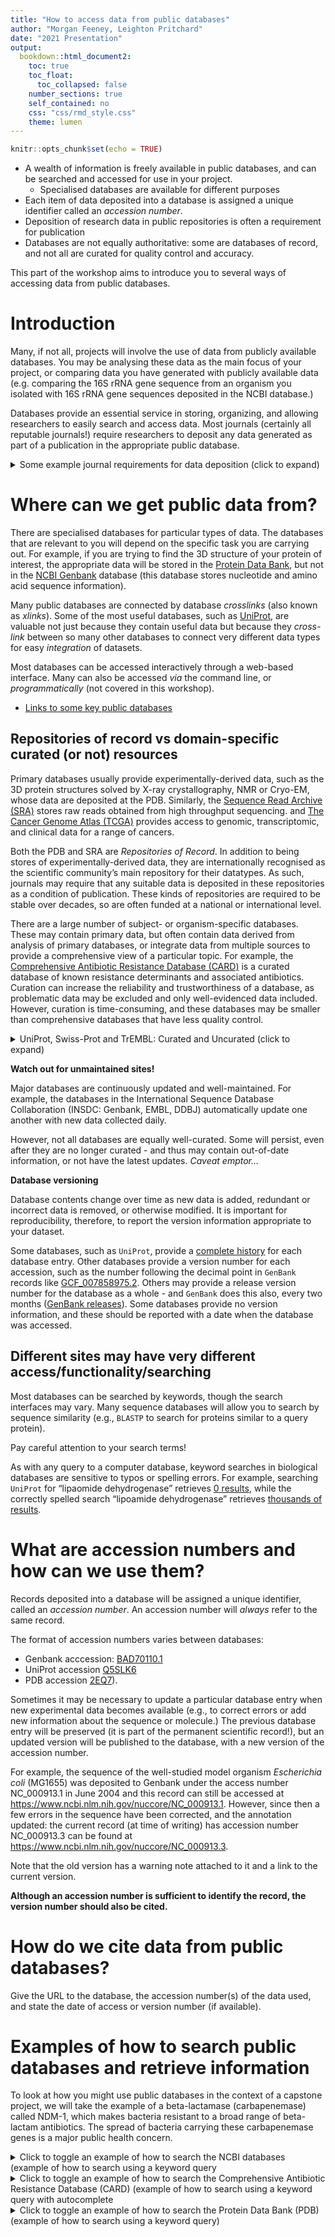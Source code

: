 ```yaml
---
title: "How to access data from public databases"
author: "Morgan Feeney, Leighton Pritchard"
date: "2021 Presentation"
output: 
  bookdown::html_document2:
    toc: true
    toc_float:
      toc_collapsed: false
    number_sections: true
    self_contained: no
    css: "css/rmd_style.css"
    theme: lumen
---
```


```r
knitr::opts_chunk$set(echo = TRUE)
```

<div id="summary">
- A wealth of information is freely available in public databases, and can be searched and accessed for use in your project.
  - Specialised databases are available for different purposes
- Each item of data deposited into a database is assigned a unique identifier called an *accession number*.
- Deposition of research data in public repositories is often a requirement for publication
- Databases are not equally authoritative: some are databases of record, and not all are curated for quality control and accuracy.

This part of the workshop aims to introduce you to several ways of accessing data from public databases.
</div>

# Introduction

Many, if not all, projects will involve the use of data from publicly available databases. You may be analysing these data as the main focus of your project, or comparing data you have generated with publicly available data (e.g. comparing the 16S rRNA gene sequence from an organism you isolated with 16S rRNA gene sequences deposited in the NCBI database.)

Databases provide an essential service in storing, organizing, and allowing researchers to easily search and access data. Most journals (certainly all reputable journals!) require researchers to deposit any data generated as part of a publication in the appropriate public database. 

<details>
  <summary>Some example journal requirements for data deposition (click to expand)</summary>
  
- [Journal of Experimental Medicine](https://rupress.org/jem/pages/data-deposition)
- [Nucleic Acids Research](https://academic.oup.com/nar/pages/data_deposition_and_standardization)
- [MDPI Journals](https://www.mdpi.com/journal/data/instructions#suppmaterials)
</details>

# Where can we get public data from?

There are specialised databases for particular types of data. The databases that are relevant to you will depend on the specific task you are carrying out. For example, if you are trying to find the 3D structure of your protein of interest, the appropriate data will be stored in the [Protein Data Bank ](https://www.rcsb.org/), but not in the [NCBI Genbank](https://www.ncbi.nlm.nih.gov/genbank/) database (this database stores nucleotide and amino acid sequence information).

<div id="note">
Many public databases are connected by database *crosslinks* (also known as *xlinks*). Some of the most useful databases, such as [UniProt](https://www.ebi.ac.uk/uniprot/), are valuable not just because they contain useful data but because they *cross-link* between so many other databases to connect very different data types for easy *integration* of datasets.
</div>

Most databases can be accessed interactively through a web-based interface. Many can also be accessed *via* the command line, or *programmatically* (not covered in this workshop).

- [Links to some key public databases](./database_list.html)

## Repositories of record vs domain-specific curated (or not) resources

Primary databases usually provide experimentally-derived data, such as the 3D protein structures solved by X-ray crystallography, NMR or Cryo-EM, whose data are deposited at the PDB. Similarly, the [Sequence Read Archive (SRA)](https://www.ncbi.nlm.nih.gov/sra) stores raw reads obtained from high throughput sequencing. and [The Cancer Genome Atlas (TCGA)](https://www.cancer.gov/about-nci/organization/ccg/research/structural-genomics/tcga) provides access to genomic, transcriptomic, and clinical data for a range of cancers.

Both the PDB and SRA are *Repositories of Record*. In addition to being stores of experimentally-derived data, they are internationally recognised as the scientific community's main repository for their datatypes. As such, journals may require that any suitable data is deposited in these repositories as a condition of publication. These kinds of repositories are required to be stable over decades, so are often funded at a national or international level.

There are a large number of subject- or organism-specific databases. These may contain primary data, but often contain data derived from analysis of primary databases, or integrate data from multiple sources to provide a comprehensive view of a particular topic. For example, the [Comprehensive Antibiotic Resistance Database (CARD)](https://card.mcmaster.ca/) is a curated database of known resistance determinants and associated antibiotics. Curation can increase the reliability and trustworthiness of a database, as problematic data may be excluded and only well-evidenced data included. However, curation is time-consuming, and these databases may be smaller than comprehensive databases that have less quality control.

<details>
  <summary>UniProt, Swiss-Prot and TrEMBL: Curated and Uncurated (click to expand)</summary>
  
The `UniProt` database comprises two main sequence databases under the name `UniProtKB` (UniProt Knowledgebase): `Swiss-Prot` and `TrEMBL`. The `TrEMBL` database contains all translated protein-coding sequences from public nucleic acid databases. The vast majority of these translated sequences are predictions - they have never been experimentally studied, or their existence confirmed. By contrast, the `Swiss-Prot` database contains only non-redundant, manually annotated protein sequences. Each sequence in `Swiss-Prot` carries an *evidence code* to indicate the strength of experimental evidence for the existence of the protein.

Manual annotation takes time, and there are relatively few annotators. As a result, at the time of writing, there are over 400 proteins in `TrEMBL` for every protein in `Swiss-Prot`, and the ratio increases with every version of the database.
</details>

<div id="warning">
**Watch out for unmaintained sites!**

Major databases are continuously updated and well-maintained. For example, the databases in the International Sequence Database Collaboration (INSDC: Genbank, EMBL, DDBJ) automatically update one another with new data collected daily. 

However, not all databases are equally well-curated. Some will persist, even after they are no longer curated - and thus may contain out-of-date information, or not have the latest updates. <em>Caveat emptor...</em>
</div>

<div id="note">
**Database versioning**

Database contents change over time as new data is added, redundant or incorrect data is removed, or otherwise modified. It is important for reproducibility, therefore, to report the version information appropriate to your dataset.

Some databases, such as `UniProt`, provide a [complete history](https://www.uniprot.org/uniprot/B6J853?version=*) for each database entry. Other databases provide a version number for each accession, such as the number following the decimal point in `GenBank` records like [GCF_007858975.2](https://www.ncbi.nlm.nih.gov/assembly/GCF_007858975.2/). Others may provide a release version number for the database as a whole - and `GenBank` does this also, every two months ([GenBank releases](https://www.ncbi.nlm.nih.gov/genbank/release/)). Some databases provide no version information, and these should be reported with a date when the database was accessed.
</div>

## Different sites may have very different access/functionality/searching

Most databases can be searched by keywords, though the search interfaces may vary. Many sequence databases will allow you to search by sequence similarity (e.g., `BLASTP` to search for proteins similar to a query protein).

<div id="warning">
Pay careful attention to your search terms! 

As with any query to a computer database, keyword searches in biological databases are sensitive to typos or spelling errors. For example, searching `UniProt` for "lipaomide dehydrogenase" retrieves [0 results](https://www.uniprot.org/uniprot/?query=lipaomide+dehydrogenase&sort=score), while the correctly spelled search "lipoamide dehydrogenase" retrieves [thousands of results](https://www.uniprot.org/uniprot/?query=lipoamide+dehydrogenase&sort=score).
</div>

# What are accession numbers and how can we use them?

Records deposited into a database will be assigned a unique identifier, called an *accession number*. An accession number will <em>always</em> refer to the same record.

The format of accession numbers varies between databases:

- Genbank acccession: [BAD70110.1](https://www.ncbi.nlm.nih.gov/protein/BAD70110)
- UniProt accession [Q5SLK6](https://www.uniprot.org/uniprot/Q5SLK6)
- PDB accession [2EQ7](https://www.rcsb.org/structure/2eq7)).

<div id="note">
Sometimes it may be necessary to update a particular database entry when new experimental data becomes available (e.g., to correct errors or add new information about the sequence or molecule.) The previous database entry will be preserved (it is part of the permanent scientific record!), but an updated version will be published to the database, with a new version of the accession number. 

For example, the sequence of the well-studied model organism <em>Escherichia coli</em> (MG1655) was deposited to Genbank under the access number NC_000913.1 in June 2004 and this record can still be accessed at <https://www.ncbi.nlm.nih.gov/nuccore/NC_000913.1>. However, since then a few errors in the sequence have been corrected, and the annotation updated: the current record (at time of writing) has accession number NC_000913.3 can be found at <https://www.ncbi.nlm.nih.gov/nuccore/NC_000913.3>. 

Note that the old version has a warning note attached to it and a link to the current version. 

**Although an accession number is sufficient to identify the record, the version number should also be cited.**
</div>

# How do we cite data from public databases?

Give the URL to the database, the accession number(s) of the data used, and state the date of access or version number (if available).

# Examples of how to search public databases and retrieve information

To look at how you might use public databases in the context of a capstone project, we will take the example of a beta-lactamase (carbapenemase) called NDM-1, which makes bacteria resistant to a broad range of beta-lactam antibiotics. The spread of bacteria carrying these carbapenemase genes is a major public health concern.

<details>
  <summary>Click to toggle an example of how to search the NCBI databases (example of how to search using a keyword query</summary>

Our first task is to find the NDM-1 amino acid sequence. To do this, we will search the NCBI databases (starting from <https://www.ncbi.nlm.nih.gov/>). 
![The search bar is at the top of the page (arrow). Note that we can choose which of the NCBI databases we would like to search (arrow) - for this example, we will keep the default (all databases), but we could equally choose to search the Protein database - since the protein sequence is what we are looking for.](https://img1.jpg)
![Once we have searched for "ndm-1" in the databases, we see the following page of results, showing the entries which match our query in <em>all</em> the databases at NCBI. Since we want the protein sequence, we will click on the link to those results (box).](https://img2.jpg)

![This then takes us to a page displaying all of the hits matching our "ndm-1" query in the Protein database. In this case, we want the sequence from *Klebsiella pneumoniae*, the organism where NDM-1 was first discovered](https://img3.jpg)

![Clicking on the "NDM-1 (Klebsiella pneumoniae)" page shown in the previous image, brings us to the results page. By default, this is in the GenPept format - you can use the pulldown menu (top-left box) to change the format, e.g. to a FASTA format. The results page displays information including the accession number for this protein (AQT38377), the amino acid sequence, and information about different features in the protein (e.g., metal-binding sites). Note that you can download this information if you wish, by selecting "Send to:" (top right box), and in the pop-up menu - Choose Destination: File.](https://img4.jpg)

</details>

<details>
  <summary>Click to toggle an example of how to search the Comprehensive Antibiotic Resistance Database (CARD) (example of how to search using a keyword query with autocomplete</summary>
We might also want to find information about which other species have been found to have NDM-1, or sequence variants that have been observed in different strains. For this, we will turn to the CARD database (<https://card.mcmaster.ca/>).

![The search bar for the CARD database is at the top right hand corner of the page. Note that as we start typing in our "ndm-1" query, a drop-down list of autocomplete options appears (arrow). We select and search for the option we want.](https://img5.jpg)

![The results page from our query: this gives us a list of resistomes with perfect matches and with sequence variants, information about the protein - including a list of publications with PubMed links - and a look at the prevalence of NDM-1 in 263 important pathogens. Note that the accession number (ARO:3000589) is different than the accession number for the *K. pneumoniae* protein we looked at in the NCBI Protein database.](https://img6.jpg)
</details>

<details>
  <summary>Click to toggle an example of how to search the Protein Data Bank (PDB) (example of how to search using a keyword query)</summary>
We also want to find the 3D structure of the NDM-1 protein. To do this, we turn to the Protein Data Bank (PDB) at <https://www.rcsb.org/>.

![The search bar is at the top right-hand corner of the screen (arrow). We enter our "ndm-1" query and hit search.](https://img7.jpg)

![The results page offers an Advanced Search query builder (top arrow), and a number of options for filtering our search (Refinements - bottom arrow). We could, for example, specify which organism we were interested in, or which experimental method - e.g., X-ray diffraction or solution NMR.](https://img8.jpg)

![The results page shows a ribbon diagram of the protein and allows us to download the structural data, which we can analyse using software on our computers. The results page also links to the associated paper where this structure was first published, where you can learn more about how these data were generated.](https://img9.jpg)
<details>
  <summary>Click to toggle an example of how to search the Pfam database (example of how to search a database using a sequence query</summary>
Having learned about the sequence and structure of our NDM-1 protein, we now want to learn about any related proteins. To do this, we will turn to the Pfam database (a database of protein families), at <http://pfam.xfam.org/>. 
  
![There are a number of different ways ot search the Pfam database (centre of the page), including by keyword, accession number, or protein sequence.](https://img10.jpg)

![In our case, we already have the protein sequence (from NCBI), so we will use that to search Pfam. Clicking on "sequence search" brings up a query box where we can paste the sequence of NDM-1 from *K. pneumoniae* ](https://img11.jpg)

![The results page will bring up all matching protein families. In this case, there is only one match - the Lactamase B family. Note that the search results will also tell you which parts of your query match the Pfam family, which can be important for multidomain proteins. ](https://img12.jpg)

![Clicking on the Lactamase B family brings us to the Pfam page about this protein family (accession PF00753). By default, you land on the "Summary" part of the page, but you can access more information by clicking on the headings (e.g. Domain organization, Clan, Alignments, etc.) in the menu on the left. There is also a menu in pale blue across the top, with links to the protein architectures, sequences, interactions, species, and structures.](https://img13.jpg)
</details>

<details>
  <summary>Click to toggle an example of how to search the UniProt database (example of advanced search using Boolean terms)</summary>

We also want to find out what is known about NDM-1 function, i.e. the catalytic activity of the protein. For this, we will turn to the UniProt database at <https://www.uniprot.org/>. 

![We enter our keyword query "ndm-1" into the search bar at the top of the page. However, we specifically want to find more information about NDM-1 from *K. pneumoniae*, so we next click "Advanced" (instead of "Search").](https://img14.jpg)

![We can add additional search terms to our query by clicking on the + icon. In this case, we want to restrict our search to *K. pneumoniae*, so we use Organism (arrow) and type in "KLebsiella". A drop-down list appears highlighting potential choices and in our case, we select "Klebsiella pneumoniae".](https://img15.jpg)

![The results page brings up a number of proteins from *Klebsiella pneumoniae* that match our search. Note that there are additional options for filtering the search in the left-hand menu bar. For example, we might want to filter by "Reviewed" versus "Unreviewed" records. However, the NDM-1 protein that we are looking for is the top hit in the list.](https://img16.jpg)

![The page for our protein, NDM-1 from *K. pneumoniae*. This page has information about the catalytic activity, cofactor, regulation, kinetics, localization, etc. etc. There are also links to a number of other databases and information about similar proteins.](https://img17.jpg)
</details>

[^1]: Links to some key public databases

The following are some databases that you may find useful while working on your capstone project. While we have attempted to include all of the databases you are likely to use, this is not an exhaustive list of all the public databases that exist in the biomedical sciences. Please send any suggestions for additional databases that should be included here, or report any broken links, to Dr. Morgan Feeney.

- [BioCyc](https://biocyc.org/): BioCyc integrates genome data with a comprehensive body of additional data including metabolic reconstructions, regulatory networks, protein features, orthologs, gene essentiality, and atom mappings.
- [Genbank](https://www.ncbi.nlm.nih.gov/genbank/):  the NIH genetic sequence database, an annotated collection of all publicly available DNA sequences
- [Genomes OnLine Database (GOLD)](https://gold.jgi.doe.gov/): comprehensive access to information regarding genome and metagenome sequencing projects, and their associated metadata, around the world.
- [Ensembl Genome Browser](https://www.ensembl.org/index.html): a genome browser for vertebrate genomes that supports research in comparative genomics, evolution, sequence variation and transcriptional regulation
- [IMG/M](https://img.jgi.doe.gov/): supports the annotation, analysis and distribution of microbial genome and microbiome datasets sequenced at DOE's Joint Genome Institute (JGI).
- [Kyoto Encyclopedia of Genes and Genomes (KEGG)](https://www.genome.jp/kegg/): a database resource for understanding high-level functions and utilities of the biological system, such as the cell, the organism and the ecosystem, from molecular-level information, especially large-scale molecular datasets generated by genome sequencing and other high-throughput experimental technologies
- [microbesonline](http://www.microbesonline.org/): A comparative functional genomic database and workbench with advanced tools for phylogenetic analysis and annotation, functional data storage/display/analysis, metabolic analysis and metafunctional genomics
- [Pfam](http://pfam.xfam.org/):  large collection of protein families, each represented by multiple sequence alignments and hidden Markov models (HMMs)
- [Protein Data Bank (PDB)](https://www.rcsb.org/): 3D structure data for large biological molecules (proteins, DNA, and RNA) 
- [Rfam](https://rfam.xfam.org/): a collection of RNA families, each represented by multiple sequence alignments, consensus secondary structures and covariance models
- [STRING](https://string-db.org/):  a database of known and predicted protein-protein interactions
- [Sequence Read Archive (SRA)](https://www.ncbi.nlm.nih.gov/sra/): the largest publicly available repository of high throughput sequencing data
- [Uniprot](https://www.uniprot.org/): a comprehensive, high-quality and freely accessible resource of protein sequence and functional information

## Organism-specific databases

- [EcoCyc](https://ecocyc.org/): database for the bacterium *Escherichia coli* K-12 MG1655
- [FlyBase](http://flybase.org/): database of *Drosophila* Genes & Genomes
- [Mouse Genome Informatics (MGI)](http://www.informatics.jax.org/): international database resource for the laboratory mouse, providing integrated genetic, genomic, and biological data to facilitate the study of human health and disease.
- [MycoBrowser](https://mycobrowser.epfl.ch/): a comprehensive genomic and proteomic data repository for pathogenic mycobacteria
- [PomBase](https://www.pombase.org/): comprehensive database for the fission yeast *Schizosaccharomyces pombe*, providing structural and functional annotation, literature curation and access to large-scale data sets
- [Saccharomyces Genome Database (SGD)](https://www.yeastgenome.org/): comprehensive integrated biological information for the budding yeast *Saccharomyces cerevisiae* along with search and analysis tools to explore these data
- [StrepDB](http://strepdb.streptomyces.org.uk/): the *Streptomyces* Annotation Server
- [The Arabidopsis Information Resource (TAIR)](https://www.arabidopsis.org/): genetic and molecular biology data for the model higher plant *Arabidopsis thaliana*
- [WormBase](https://wormbase.org/#012-34-5): accurate, current, accessible information concerning the genetics, genomics and biology of *C. elegans* and related nematodes
- [XenBase](http://www.xenbase.org/entry/): resource that integrates all the diverse biological, genomic, genotype and phenotype data available from *Xenopus* research
- [ZFin](http://zfin.org/): database of genetic and genomic data for the zebrafish (*Danio rerio*) as a model organism

## Topic-specific databases

- [Codon Usage Database](http://www.kazusa.or.jp/codon/): Database of codon usage tabulated from Genbank
- [Comprehensive Antibiotic Resistance Database (CARD)](https://card.mcmaster.ca/): bioinformatic database of resistance genes, their products and associated phenotypes
- [MetaCyc](https://metacyc.org/): a curated database of experimentally elucidated metabolic pathways from all domains of life
- [The Restriction Enzyme Database (REBASE)](http://rebase.neb.com/rebase/rebase.html): a dynamic, curated database of restriction enzymes and related proteins



<details>
  <summary>Click to see links to additional databases</summary>
Looking for a database not listed here? Try looking in the [NAR database list](https://www.oxfordjournals.org/nar/database/c) or the [Online Bioinformatics Resources Collection (OBRC)](https://www.hsls.pitt.edu/obrc/).
</details>



